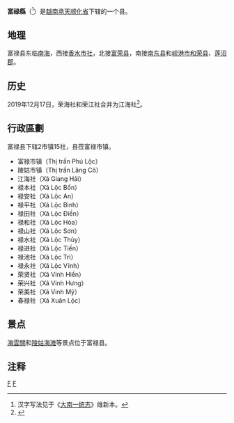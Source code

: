 {{Infobox Settlement
|name                   = 富禄县
|settlement_type        = 县
|official_name          = 
|other_name             = 
|native_name            = {{lang|vi|Huyện Phú Lộc}}
|nickname               = 
|motto                  = 
|image_skyline          = Phong cảnh ở Lăng Cô.jpg
|imagesize              = 
|image_caption          = 
|image_flag             = 
|flag_size              = 
|image_seal             = 
|seal_size              = 
|image_shield           = 
|shield_size            = 
|image_blank_emblem     = 
|blank_emblem_size      = 
|image_map              = {{Infobox mapframe|frame-width=250|zoom=10}}
|mapsize                = 
|map_caption            = 
|image_map1             = 
|mapsize1               = 
|map_caption1           = 
|pushpin_map            = Vietnam
|pushpin_label_position = bottom
|pushpin_map_caption    = 
|pushpin_map1           = 
|pushpin_label_position1= 
|pushpin_map_caption1   = 
|subdivision_type       = 国家
|subdivision_name       = {{flag|Vietnam}}
|subdivision_type1      = [[越南行政区划|省]]
|subdivision_name1      = [[承天顺化省|承天顺化省]]
|subdivision_type2      = 行政区划
|subdivision_name2      = 2市镇15社
|subdivision_type3      = 
|subdivision_name3      = 
|seat_type              = 县莅
|seat                   = {{link-vi|富禄市镇|Phú Lộc (thị trấn thuộc huyện Phú Lộc)}}
|government_type        = 
|leader_title           = 
|leader_name            = 
|leader_title1          = 
|leader_name1           = 
|established_title      = 
|established_date       = 
|area_magnitude         = 
|unit_pref              = 
|area_footnotes         = 
|area_total_km2         = 730.05
|area_land_km2          = 
|area_water_km2         = 
|area_water_percent     = 
|area_urban_km2         = 
|area_metro_km2         = 
|population_as_of       = 2019年
|population_footnotes   = 
|population_note        = 
|population_total       = 140270
|population_density_km2 = auto
|population_metro             = 
|population_density_metro_km2 = 
|population_urban             = 
|population_density_urban_km2 = 
|timezone               = [[越南标准时间|越南标准时间]]
|utc_offset             = +7
|elevation_footnotes    = 
|elevation_m            = 
|coor_type              = 
|coordinates            = 
|postal_code_type       = 
|postal_code            = 
|area_code              = 
|website                = [https://phuloc.thuathienhue.gov.vn 富禄县电子信息门户网站]
|footnotes              = 
}}
'''富祿縣'''（{{vie|v='''Huyện Phú Lộc'''|hn=縣富祿}}<ref>汉字写法见于《[[大南一统志|大南一统志]]》维新本。</ref>）是[[越南|越南]][[承天顺化省|承天顺化省]]下辖的一个县。

==地理==
富禄县东临[[南海|南海]]，西接[[香水市社|香水市社]]，北接[[富荣县|富荣县]]，南接[[南东县|南东县]]和[[岘港市|岘港市]][[和荣县|和荣县]]、[[莲沼郡|莲沼郡]]。

==历史==
2019年12月17日，荣海社和荣江社合并为江海社<ref>{{Cite web |url=http://vanban.chinhphu.vn/portal/page/portal/chinhphu/hethongvanban?mode=detail&document_id=198699 |title=Nghị quyết số 834/NQ-UBTVQH14 của ỦY BAN THƯỜNG VỤ QUỐC HỘI : Về việc sắp xếp các đơn vị hành chính cấp xã thuộc tỉnh Thừa Thiên Huế |access-date=2019-12-31 |archive-date=2021-06-21 |archive-url=https://web.archive.org/web/20210621165040/http://vanban.chinhphu.vn/portal/page/portal/chinhphu/hethongvanban?mode=detail&document_id=198699 }}</ref>。

==行政區劃==
富禄县下辖2市镇15社，县莅富禄市镇。
*富禄市镇（Thị trấn Phú Lộc）
*陵姑市镇（Thị trấn Lăng Cô）
*江海社（Xã Giang Hải）
*禄本社（Xã Lộc Bổn）
*禄安社（Xã Lộc An）
*禄平社（Xã Lộc Bình）
*禄田社（Xã Lộc Điền）
*禄和社（Xã Lộc Hòa）
*禄山社（Xã Lộc Sơn）
*禄水社（Xã Lộc Thủy）
*禄进社（Xã Lộc Tiến）
*禄池社（Xã Lộc Trì）
*禄永社（Xã Lộc Vĩnh）
*荣贤社（Xã Vinh Hiền）
*荣兴社（Xã Vinh Hưng）
*荣美社（Xã Vinh Mỹ）
*春禄社（Xã Xuân Lộc）

==景点==
[[海雲關|海雲關]]和[[陵姑海滩|陵姑海滩]]等景点位于富禄县。

==注释==
{{reflist}}
{{承天顺化省行政区划}}
{{越南北中部之县市镇区域划分}}

[[Category:越南县份|F]]
[[Category:承天順化省|F]]